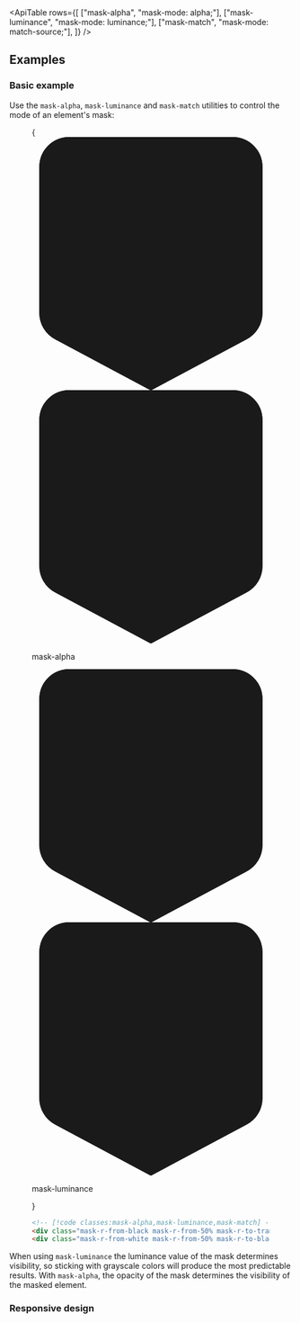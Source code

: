 

<svg className="sr-only">
  <defs>
    <pattern id="checkerboard" x="0.5" y="0" width="10" height="10" patternUnits="userSpaceOnUse">
      <rect x="0" y="0" width="5" height="5" fill="#fff" />
      <rect x="5" y="0" width="5" height="5" fill="#808080" />
      <rect x="0" y="5" width="5" height="5" fill="#808080" />
      <rect x="5" y="5" width="5" height="5" fill="#fff" />
    </pattern>
  </defs>
</svg>

<svg className="hidden">
  <symbol id="gradient-color-stop" viewBox="0 0 32 34">
    <path
      fill="url(#checkerboard)"
      stroke="#000"
      strokeOpacity=".05"
      d="M5 .5h22A3.5 3.5 0 0 1 30.5 4v19.6a3.5 3.5 0 0 1-1.853 3.088L16 33.433 3.353 26.688A3.5 3.5 0 0 1 1.5 23.6V4A3.5 3.5 0 0 1 5 .5Z"
    />
    <path
      fill="currentColor"
      d="M1 4a4 4 0 0 1 4-4h22a4 4 0 0 1 4 4v19.6a4 4 0 0 1-2.118 3.53L16 34 3.118 27.13A4 4 0 0 1 1 23.6V4Z"
    />
  </symbol>
</svg>

<ApiTable
  rows={[
    ["mask-alpha", "mask-mode: alpha;"],
    ["mask-luminance", "mask-mode: luminance;"],
    ["mask-match", "mask-mode: match-source;"],
  ]}
/>

## Examples

### Basic example

Use the `mask-alpha`, `mask-luminance` and `mask-match` utilities to control the mode of an element's mask:

<Figure>

<Example>
{

<div className="text-center font-mono text-sm font-medium text-gray-500 dark:text-gray-400">
  <div className="mx-5">
    <div className="relative h-[3.625rem]">
      <div className="absolute top-0 left-[50%] -ml-3 flex h-12 flex-col items-center">
        <svg viewBox="0 0 32 34" className="w-7 flex-none text-black drop-shadow dark:stroke-white/10">
          <use href="#gradient-color-stop" />
        </svg>
        <div className="mt-2 h-2 w-0.5 bg-gray-900/30 dark:bg-white/30"></div>
      </div>
      <div className="absolute top-0 right-px -mr-3 flex h-12 flex-col items-center">
        <svg viewBox="0 0 32 34" className="w-7 flex-none text-transparent drop-shadow dark:stroke-white/10">
          <use href="#gradient-color-stop" />
        </svg>
        <div className="mt-2 h-2 w-0.5 bg-gray-900/30 dark:bg-white/30"></div>
      </div>
    </div>
    <div className="relative">
      <div className="relative z-10 h-24 rounded-lg bg-[url(https://images.unsplash.com/photo-1554629947-334ff61d85dc?ixid=MnwxMjA3fDB8MHxwaG90by1wYWdlfHx8fGVufDB8fHx8&ixlib=rb-1.2.1&auto=format&fit=crop&w=1000&h=1000&q=80)] mask-r-from-black mask-r-from-50% mask-r-to-transparent bg-cover bg-center mask-alpha"></div>
      <Stripes className="absolute inset-0 rounded-lg" border />
    </div>
    <p className="mt-3">mask-alpha</p>
  </div>
  <div className="mx-5 mt-10">
    <div className="relative h-[3.625rem]">
      <div className="absolute top-0 left-[50%] -ml-3 flex h-12 flex-col items-center">
        <svg viewBox="0 0 32 34" className="w-7 flex-none text-white drop-shadow dark:stroke-white/10">
          <use href="#gradient-color-stop" />
        </svg>
        <div className="mt-2 h-2 w-0.5 bg-gray-900/30 dark:bg-white/30"></div>
      </div>
      <div className="absolute top-0 right-px -mr-3 flex h-12 flex-col items-center">
        <svg viewBox="0 0 32 34" className="w-7 flex-none text-black drop-shadow dark:stroke-white/10">
          <use href="#gradient-color-stop" />
        </svg>
        <div className="mt-2 h-2 w-0.5 bg-gray-900/30 dark:bg-white/30"></div>
      </div>
    </div>
    <div className="relative">
      <div className="relative z-10 h-24 rounded-lg bg-[url(https://images.unsplash.com/photo-1554629947-334ff61d85dc?ixid=MnwxMjA3fDB8MHxwaG90by1wYWdlfHx8fGVufDB8fHx8&ixlib=rb-1.2.1&auto=format&fit=crop&w=1000&h=1000&q=80)] mask-r-from-white mask-r-from-50% mask-r-to-black bg-cover bg-center mask-luminance"></div>
      <Stripes className="absolute inset-0 rounded-lg" border />
    </div>
    <p className="mt-8">mask-luminance</p>
  </div>
</div>

}

</Example>

```html
<!-- [!code classes:mask-alpha,mask-luminance,mask-match] -->
<div class="mask-r-from-black mask-r-from-50% mask-r-to-transparent mask-alpha ..."></div>
<div class="mask-r-from-white mask-r-from-50% mask-r-to-black mask-luminance ..."></div>
```

</Figure>

When using `mask-luminance` the luminance value of the mask determines visibility, so sticking with grayscale colors will produce the most predictable results. With `mask-alpha`, the opacity of the mask determines the visibility of the masked element.

### Responsive design

<ResponsiveDesign property="mask-mode" defaultClass="mask-alpha" featuredClass="mask-luminance" />

